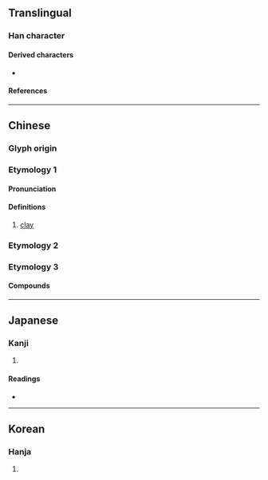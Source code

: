 {{also|菫|暵|𦰌}}
{{character info/new}}
==Translingual==

===Han character===
{{Han char|rn=32|rad=土|as=08|sn=11|four=44104|canj=TLQM|ids=⿱廿⿻口龶}}

====Derived characters====
* {{l|mul|[[僅]], [[𠻨]], [[墐]], [[嫤]], [[慬]], [[㨷]], [[漌]], [[槿]], [[殣]], [[瑾]], [[㹏]], [[䌍]], [[螼]], [[謹]]([[谨]]), [[饉]]([[馑]]), [[騹]]([[𬴆]]), [[𠞱]], [[勤]], [[鄞]], [[斳]], [[歏]], [[㝻]], [[覲]]([[觐]]), [[蓳]], [[䈽]], [[厪]], [[廑]], [[瘽]]}}

====References====
{{Han ref|kx=0232.050|dkj=05212|dj=0469.070|hdz=10450.020|uh=5807}}

----

==Chinese==

===Glyph origin===
{{Han etym}}

===Etymology 1===
{{zh-forms}}

====Pronunciation====
{{zh-pron
|m=qín
|mc=1
|oc=3,1
|cat=n
}}

====Definitions====
{{zh-hanzi}}

# [[clay]]

===Etymology 2===
{{zh-see|蓳|v}}

===Etymology 3===
{{zh-see|僅|a}}

====Compounds====
{{zh-der|堇堇}}

----

==Japanese==

===Kanji===
{{ja-kanji|grade=|rs=土08}}

# {{rfdef|ja|sort=土08}}

====Readings====
* {{ja-readings|on=きん|kun=すみれ}}

----

==Korean==

===Hanja===
{{ko-hanja|hangeul=근|rv=geun|mr=kŭn}}

# {{rfdef|ko|sort=土08}}